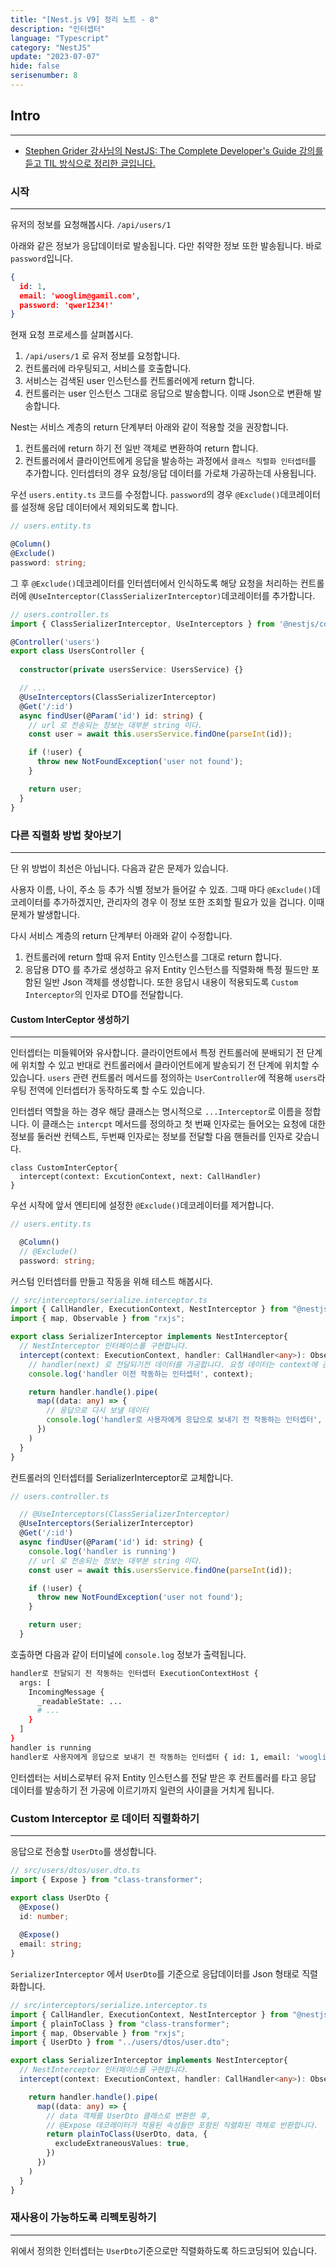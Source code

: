 ```yaml
---
title: "[Nest.js V9] 정리 노트 - 8"
description: "인터셉터"
language: "Typescript"
category: "NestJS"
update: "2023-07-07"
hide: false
serisenumber: 8
---
```

## Intro
---
- [Stephen Grider 강사님의 NestJS: The Complete Developer's Guide 강의를 듣고 TIL 방식으로 정리한 글입니다.](https://www.udemy.com/course/nestjs-the-complete-developers-guide//)

### 시작
---
유저의 정보를 요청해봅시다. `/api/users/1`

아래와 같은 정보가 응답데이터로 발송됩니다. 다만 취약한 정보 또한 발송됩니다. 바로 `password`입니다.

```json
{
  id: 1,
  email: 'wooglim@gamil.com',
  password: 'qwer1234!'
}
```

현재 요청 프로세스를 살펴봅시다.

1. `/api/users/1` 로 유저 정보를 요청합니다.
2. 컨트롤러에 라우팅되고, 서비스를 호출합니다.
3. 서비스는 검색된 user 인스턴스를 컨트롤러에게 return 합니다.
4. 컨트롤러는 user 인스턴스 그대로 응답으로 발송합니다. 이때 Json으로 변환해 발송합니다.

Nest는 서비스 계층의 return 단계부터 아래와 같이 적용할 것을 권장합니다.

1. 컨트롤러에 return 하기 전 일반 객체로 변환하여 return 합니다.
2. 컨트롤러에서 클라이언트에게 응답을 발송하는 과정에서 `클래스 직렬화 인터셉터`를 추가합니다. 인터셉터의 경우 요청/응답 데이터를 가로채 가공하는데 사용됩니다.

우선 `users.entity.ts` 코드를 수정합니다. `password`의 경우 `@Exclude()`데코레이터를 설정해 응답 데이터에서 제외되도록 합니다.
```ts
// users.entity.ts

@Column()
@Exclude()
password: string;
```

그 후 `@Exclude()`데코레이터를 인터셉터에서 인식하도록 해당 요청을 처리하는 컨트롤러에 `@UseInterceptor(ClassSerializerInterceptor)`데코레이터를 추가합니다.
```ts
// users.controller.ts
import { ClassSerializerInterceptor, UseInterceptors } from '@nestjs/common';

@Controller('users')
export class UsersController {
  
  constructor(private usersService: UsersService) {}

  // ...
  @UseInterceptors(ClassSerializerInterceptor)
  @Get('/:id')
  async findUser(@Param('id') id: string) {
    // url 로 전송되는 정보는 대부분 string 이다.
    const user = await this.usersService.findOne(parseInt(id));

    if (!user) {
      throw new NotFoundException('user not found');
    }

    return user;
  }
}
```

### 다른 직렬화 방법 찾아보기
---
단 위 방법이 최선은 아닙니다. 다음과 같은 문제가 있습니다.

사용자 이름, 나이, 주소 등 추가 식별 정보가 들어갈 수 있죠. 그때 마다 `@Exclude()`데코레이터를 추가하겠지만, 관리자의 경우 이 정보 또한 조회할 필요가 있을 겁니다. 이때 문제가 발생합니다.

다시 서비스 계층의 return 단계부터 아래와 같이 수정합니다.

1. 컨트롤러에 return 할때 유저 Entity 인스턴스를 그대로 return 합니다.
2. 응답용 DTO 를 추가로 생성하고 유저 Entity 인스턴스를 직렬화해 특정 필드만 포함된 일반 Json 객체를 생성합니다. 또한 응답시 내용이 적용되도록 `Custom Interceptor`의 인자로 DTO를 전달합니다.

#### Custom InterCeptor 생성하기
---
인터셉터는 미들웨어와 유사합니다. 클라이언트에서 특정 컨트롤러에 분배되기 전 단계에 위치할 수 있고 반대로 컨트롤러에서 클라이언트에게 발송되기 전 단계에 위치할 수 있습니다. `users` 관련 컨트롤러 메서드를 정의하는 `UserController`에 적용해 `users`라우팅 전역에 인터셉터가 동작하도록 할 수도 있습니다.

인터셉터 역할을 하는 경우 해당 클래스는 명시적으로 `...Interceptor`로 이름을 정합니다. 이 클래스는 `intercpt` 메서드를 정의하고 첫 번째 인자로는 들어오는 요청에 대한 정보를 둘러싼 컨텍스트, 두번째 인자로는 정보를 전달할 다음 핸들러를 인자로 갖습니다.

```text
class CustomInterCeptor{
  intercept(context: ExcutionContext, next: CallHandler)
}
```

우선 시작에 앞서 엔티티에 설정한 `@Exclude()`데코레이터를 제거합니다.

```ts
// users.entity.ts

  @Column()
  // @Exclude()
  password: string;
```

커스텀 인터셉터를 만들고 작동을 위해 테스트 해봅시다.

```ts
// src/interceptors/serialize.interceptor.ts
import { CallHandler, ExecutionContext, NestInterceptor } from "@nestjs/common";
import { map, Observable } from "rxjs";

export class SerializerInterceptor implements NestInterceptor{
  // NestInterceptor 인터페이스를 구현합니다.
  intercept(context: ExecutionContext, handler: CallHandler<any>): Observable<any> {
    // handler(next) 로 전달되기전 데이터를 가공합니다. 요청 데이터는 context에 존재
    console.log('handler 이전 작동하는 인터셉터', context);

    return handler.handle().pipe(
      map((data: any) => {
        // 응답으로 다시 보낼 데이터
        console.log('handler로 사용자에게 응답으로 보내기 전 작동하는 인터셉터', data);
      })
    )
  }
}
```

컨트롤러의 인터셉터를 SerializerInterceptor로 교체합니다.

```ts
// users.controller.ts

  // @UseInterceptors(ClassSerializerInterceptor)
  @UseInterceptors(SerializerInterceptor)
  @Get('/:id')
  async findUser(@Param('id') id: string) {
    console.log('handler is running')
    // url 로 전송되는 정보는 대부분 string 이다.
    const user = await this.usersService.findOne(parseInt(id));

    if (!user) {
      throw new NotFoundException('user not found');
    }

    return user;
  }
```

호출하면 다음과 같이 터미널에 `console.log` 정보가 출력됩니다.

```bash
handler로 전달되기 전 작동하는 인터셉터 ExecutionContextHost {
  args: [
    IncomingMessage {
      _readableState: ...
      # ...
    }
  ]
}
handler is running
handler로 사용자에게 응답으로 보내기 전 작동하는 인터셉터 { id: 1, email: 'wooglim@gmail.com', password: 'qwer1234!'}
```

인터셉터는 서비스로부터 유저 Entity 인스턴스를 전달 받은 후 컨트롤러를 타고 응답 데이터를 발송하기 전 가공에 이르기까지 일련의 사이클을 거치게 됩니다.

### Custom Interceptor 로 데이터 직렬화하기
---

응답으로 전송할 `UserDto`를 생성합니다.

```ts
// src/users/dtos/user.dto.ts
import { Expose } from "class-transformer";

export class UserDto {
  @Expose()
  id: number;
  
  @Expose()
  email: string;
}
```

`SerializerInterceptor` 에서 `UserDto`를 기준으로 응답데이터를 Json 형태로 직렬화합니다.
```ts
// src/interceptors/serialize.interceptor.ts
import { CallHandler, ExecutionContext, NestInterceptor } from "@nestjs/common";
import { plainToClass } from "class-transformer";
import { map, Observable } from "rxjs";
import { UserDto } from "../users/dtos/user.dto";

export class SerializerInterceptor implements NestInterceptor{
  // NestInterceptor 인터페이스를 구현합니다.
  intercept(context: ExecutionContext, handler: CallHandler<any>): Observable<any> {

    return handler.handle().pipe(
      map((data: any) => {
        // data 객체를 UserDto 클래스로 변환한 후, 
        // @Expose 데코레이터가 적용된 속성들만 포함된 직렬화된 객체로 반환합니다.
        return plainToClass(UserDto, data, {
          excludeExtraneousValues: true,
        })
      })
    )
  }
}
```

### 재사용이 가능하도록 리펙토링하기
---
위에서 정의한 인터셉터는 `UserDto`기준으로만 직렬화하도록 하드코딩되어 있습니다.

